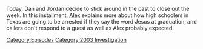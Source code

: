 {{DEFAULTSORT:
    #_EPISODE_0761:December 11, 2003
}}{{Episode
    | title           = December 11, 2003
    | caption         = Listen to this episode on [https://knowledgefight.libsyn.com/761-december-11-2003 Libsyn] [https://open.spotify.com/episode/74P4zUZtWTbsBULQI9kdkY Spotify], Read the [[Transcript/761: December 11, 2003|Unofficial Transcript]]
    | episodeNumber   = 761
    | length          = 01:11:42
    | airDate         = December 30, 2022
    | coverageDate    = December 11, 2003
    | episodeType     = [[:Category:2003 Investigation|2003 Investigation]]
    | previousEpisode = [[760: December 9-10, 2003]]
    | nextEpisode     = [[762: December 31, 2022]]
}}

{{Stub}}

Today, Dan and Jordan decide to stick around in the past to close out the week.  In this installment, [[Alex Jones|Alex]] explains more about how high schoolers in Texas are going to be arrested if they say the word Jesus at graduation, and callers don't respond to a guest as well as Alex probably expected.

[[Category:Episodes]]
[[Category:2003 Investigation]]
